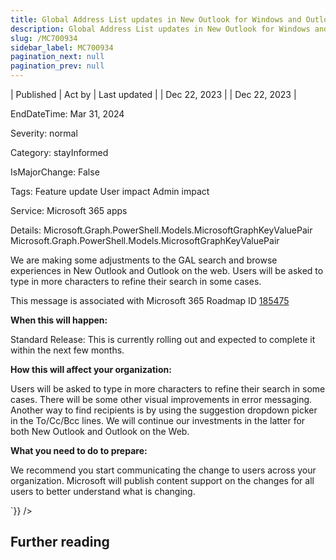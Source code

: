 ```yaml
---
title: Global Address List updates in New Outlook for Windows and Outlook on the Web
description: Global Address List updates in New Outlook for Windows and Outlook on the Web
slug: /MC700934
sidebar_label: MC700934
pagination_next: null
pagination_prev: null
---
```



| Published | Act by | Last updated |
| Dec 22, 2023 |  | Dec 22, 2023 |

EndDateTime: Mar 31, 2024

Severity: normal

Category: stayInformed

IsMajorChange: False

Tags: Feature update User impact Admin impact

Service: Microsoft 365 apps

Details: Microsoft.Graph.PowerShell.Models.MicrosoftGraphKeyValuePair Microsoft.Graph.PowerShell.Models.MicrosoftGraphKeyValuePair

<div dangerouslySetInnerHTML={{__html:`
<p>We are making some adjustments to the GAL search and browse experiences in New Outlook and Outlook on the web. Users will be asked to type in more characters to refine their search in some cases.</p><p>This message is associated with Microsoft 365 Roadmap ID <a href="https://www.microsoft.com/microsoft-365/roadmap?filters=&amp;searchterms=185475" target="_blank">185475</a></p><p><b>When this will happen:</b></p><p>Standard Release: This is currently rolling out and expected to complete it within the next few months.</p><p><b>How this will affect your organization:</b></p><p>Users will be asked to type in more characters to refine their search in some cases. There will be some other visual improvements in error messaging. Another way to find recipients is by using the suggestion dropdown picker in the To/Cc/Bcc lines. We will continue our investments in the latter for both New Outlook and Outlook on the Web.&nbsp;</p><p><b>What you need to do to prepare:</b></p><p>We recommend you start communicating the change to users across your organization. Microsoft will publish content support on the changes for all users to better understand what is changing.&nbsp;</p>
`}} />

## Further reading
